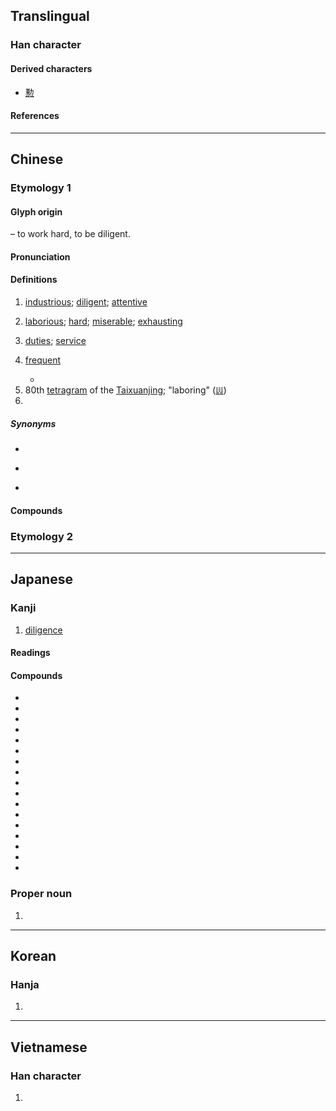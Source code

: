 {{also|懃}}
{{character info}}
{{character info|0xFA34}}
{{character info|0x2F827}}
==Translingual==

===Han character===
{{Han char|rn=19|rad=力|as=11|asj=10|sn=13|snj=12|four=44127|canj=TMKS|ids=⿰堇力}}

====Derived characters====
* [[懃]]

====References====
{{Han ref|kx=0149.060|dkj=02415|dj=0336.130|hdz=10378.030|uh=52E4}}
{{Han ref|uh=FA34}}
{{Han ref|uh=2F827}}

----

==Chinese==

===Etymology 1===
{{zh-forms|alt=𰅉-second round simplified}}

====Glyph origin====
{{Han etym}}
{{Han compound|堇|力|t2=strong|ls=psc|c1=p|c2=s}} – to work hard, to be diligent.

====Pronunciation====
{{zh-pron
|m=qín
|m-s=
|c=kan4
|c-t=
|g=
|h=gd=kiun2
|j=
|mb=
|md=kṳ̀ng
|mn=qz,tp,xm:khûn/kh,zz:khîn
|mn-t=keng5
|w=
|x=
|mc=y
|oc=y
|ma=
|cat=a,n,pn
}}

====Definitions====
{{zh-hanzi}}

# [[industrious]]; [[diligent]]; [[attentive]]
#: {{zh-x|辛勤|hardworking}}
#: {{zh-x|勤於 政事|to be diligent in attending to government affairs}}
# {{lb|zh|literary|or in compounds}} [[laborious]]; [[hard]]; [[miserable]]; [[exhausting]]
# {{lb|zh|literary|or in compounds}} [[duties]]; [[service]]
#: {{zh-x|外勤|fieldwork}}
#: {{zh-x|執勤|to be on duty}}
# [[frequent]] {{gl|done or occurring often}}
#: {{zh-x|勤 洗手|wash hands '''frequently'''}}
#* {{zh-x|自從 他 到 ^法國 去 了 以後，我 練習 得 很 勤；我 一定 可以 把 他 打敗。|Since he went into France, I haue beene in '''continuall''' practice; I shall winne at the oddes.|ref='''1943''', {{w|Zhu Shenghao}}, {{w2|zh|s:漢姆萊脫|漢姆萊脫|pref=《|suf=》}} (translation of ''{{w|Hamlet}}'')}}
# 80th [[tetragram]] of the [[Taixuanjing]]; "laboring" ([[𝍕]])
# {{surname|zh}}

=====Synonyms=====
* {{s|laborious}}
{{zh-syn-saurus|艱難}}
* {{s|duties}} {{zh-l|勤務}}
* {{s|frequent}}
{{zh-syn-saurus|頻繁}}

====Compounds====
{{zh-der|倦勤|勤力|值勤|克儉克勤|克勤克儉|內勤|全勤|出勤|加二殷勤|勤儉|勤兒|勤勉|勤務|勤務兵|勤務召集|勤務員|勤勞|勤奮|勤學|勤快|勤恤|勤慎|勤懇|勤政|勤政愛民|勤敏|勤王|勤練|勤能補拙|勤苦|勤行|勤謹|勤雜人員|地勤|執勤|外勤|夜勤|將勤補拙|專勤制度|後勤|恩勤|懋勤殿|打勤勞|打勤獻趣|服勤|查勤|業精於勤|殷勤|殷殷勤勤|父母恩勤|特勤|獻勤|獻殷勤|矢勤矢勇|空勤|精勤|缺勤|考勤|耄勤|耒耜之勤|聯勤總部|調勤|警勤區|警察勤務|辛勤|通勤|通勤圈|電子通勤|顏勤禮碑|勤有功，戲無益|業精於勤，荒於嬉}}

===Etymology 2===
{{zh-see|懃}}

{{zh-cat|Advanced}}

----

==Japanese==
{{ja-kanji forms|k=y}}

===Kanji===
{{ja-kanji|grade=6|rs=力11}}

# [[diligence]]

====Readings====
{{ja-readings
|goon=ごん
|kanon=きん
|kun=つと-める, つと-まる, つと-め
}}

====Compounds====
{{der-top|Compounds}}
* {{ja-r|勤%学|きん%がく}}
* {{ja-r|勤%苦|きん%く}}
* {{ja-r|勤%倹|きん%けん}}
* {{ja-r|勤%続|きん%ぞく}}
* {{ja-r|勤%惰|きん%だ}}
* {{ja-r|勤%怠|きん%たい}}
* {{ja-r|勤%王|きん%のう}}
* {{ja-r|勤%皇|きん%のう}}
* {{ja-r|勤%王 攘%夷|きん%のう じょう%い}}
* {{ja-r|勤%番|きん%ばん}}
* {{ja-r|勤%勉|きん%べん}}
* {{ja-r|勤%務|きん%む}}
* {{ja-l|勤役}}
* {{ja-r|勤%労|きん%ろう}}
* {{ja-r|勤%行|ごん%ぎょう}}
* {{ja-r|勤%求|ごん%ぐ}}
* {{ja-l|勤修}}
{{der-bottom}}

===Proper noun===
{{ja-pos|proper|つとむ}}

# {{given name|ja|male|sort=つとむ}}

----

==Korean==

===Hanja===
{{ko-hanja|근}}

# {{rfdef|ko|sort=力11}}

----

==Vietnamese==

===Han character===
{{vi-readings|reading=[[cần]], [[cùn]]|rs=力11}}

# {{rfdef|vi|sort=力11}}